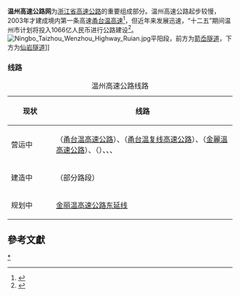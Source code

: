 '''温州高速公路网'''为[[浙江省高速公路|浙江省高速公路]]的重要组成部分。温州高速公路起步较慢，2003年才建成境内第一条高速[[甬台温高速公路|甬台温高速]]<ref>{{cite web|url=http://www.dzwww.com/rollnews/news/201111/t20111102_7349505.htm|title=甬台温高速复线温州段11月3日动工|publisher=大众网|date=2011-11-02|accessdate=2011-12-30|language=zh-cn}}{{Dead link|date=2018年9月 |bot=InternetArchiveBot |fix-attempted=yes }}</ref>，但近年来发展迅速，“十二五”期间温州市计划将投入1066亿人民币进行公路建设<ref>{{cite web|url=http://www.wenzhou.gov.cn/art/2011/1/27/art_3596_157809.html|title=1500亿编织温州“十二五”交通网|publisher=中国温州门户网站|date=2011-01-27|accessdate=2011-12-30|language=zh-cn|deadurl=yes|archiveurl=https://web.archive.org/web/20140203012218/http://www.wenzhou.gov.cn/art/2011/1/27/art_3596_157809.html|archivedate=2014-02-03}}</ref>。
[[File:Ningbo_Taizhou_Wenzhou_Highway_Ruian.jpg|thumb]]平阳段，前方为[[箭岙隧道|箭岙隧道]]，下方为[[仙岩隧道|仙岩隧道]]]]
=== 线路 ===
{| class="wikitable" align=center style="font-size: 85%"
|+温州高速公路线路
! style="width: 20%" | 现状 !! style="width: 80%" | 线路
|-
| 营运中
| {{China Expwy Name|G15}}（[[甬台温高速公路|甬台温高速公路]]）、{{China Expwy Name|G1523}}（[[甬台温复线高速公路|甬台温复线高速公路]]）、{{China Expwy Name|G1513}}（[[金麗溫高速公路|金麗溫高速公路]]）、{{China Expwy Name|G4012}}（{{Zhejiang Expwy Name|S35}}）、{{Zhejiang Expwy Name|S26}}、{{Zhejiang Expwy Name|S10}}、
|-
| 建造中
|{{China Expwy Name|G4012}}（{{Zhejiang Expwy Name|S34}}部分路段）
|-
| 规划中
| [[金丽温高速公路|金丽温高速公路东延线]]
|}

==參考文獻==
{{reflist|2}}

{{Transport-stub}}
{{浙江省高速公路|nocat}}
{{温州市}}

[[Category:温州市高速公路|*]]